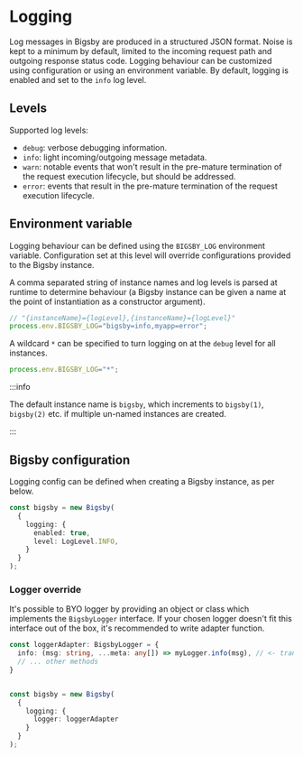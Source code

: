 # Logging

Log messages in Bigsby are produced in a structured JSON format. Noise is kept to a minimum by default, limited to the
incoming request path and outgoing response status code. Logging behaviour can be customized using configuration or
using an environment variable. By default, logging is enabled and set to the `info` log level.

## Levels

Supported log levels:

- `debug`: verbose debugging information.
- `info`: light incoming/outgoing message metadata.
- `warn`: notable events that won't result in the pre-mature termination of the request execution lifecycle, but should
be addressed.
- `error`: events that result in the pre-mature termination of the request execution lifecycle.

## Environment variable

Logging behaviour can be defined using the `BIGSBY_LOG` environment variable. Configuration set at this
level will override configurations provided to the Bigsby instance.

A comma separated string of instance names and log levels is parsed at runtime to determine behaviour (a Bigsby
instance can be given a name at the point of instantiation as a constructor argument).

```typescript
// "{instanceName}={logLevel},{instanceName}={logLevel}"
process.env.BIGSBY_LOG="bigsby=info,myapp=error";
```

A wildcard `*` can be specified to turn logging on at the `debug` level for all instances.

```typescript
process.env.BIGSBY_LOG="*";
```

:::info

The default instance name is `bigsby`, which increments to `bigsby(1)`, `bigsby(2)` etc. if multiple un-named
instances are created.

:::

## Bigsby configuration

Logging config can be defined when creating a Bigsby instance, as per below.

```typescript
const bigsby = new Bigsby(
  {
    logging: {
      enabled: true,
      level: LogLevel.INFO,
    }
  }
);
```

### Logger override

It's possible to BYO logger by providing an object or class which implements the `BigsbyLogger` interface. If your chosen
logger doesn't fit this interface out of the box, it's recommended to write adapter function.

```typescript
const loggerAdapter: BigsbyLogger = {
  info: (msg: string, ...meta: any[]) => myLogger.info(msg), // <- transform inputs here to desired format
  // ... other methods
}


const bigsby = new Bigsby(
  {
    logging: {
      logger: loggerAdapter
    }
  }
);
```

